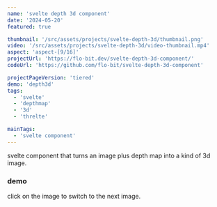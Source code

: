 ```yaml
---
name: 'svelte depth 3d component'
date: '2024-05-20'
featured: true

thumbnail: '/src/assets/projects/svelte-depth-3d/thumbnail.png'
video: '/src/assets/projects/svelte-depth-3d/video-thumbnail.mp4'
aspect: 'aspect-[9/16]'
projectUrl: 'https://flo-bit.dev/svelte-depth-3d-component/'
codeUrl: 'https://github.com/flo-bit/svelte-depth-3d-component'

projectPageVersion: 'tiered'
demo: 'depth3d'
tags:
  - 'svelte'
  - 'depthmap'
  - '3d'
  - 'threlte'

mainTags:
  - 'svelte component'
---
```


<ProjectTiered project={frontmatter}>
  <div slot="demo">
    <Depth3DDemo client:load />
  </div>

svelte component that turns an image plus depth map into a kind of 3d image.

### demo 

click on the image to switch to the next image.
</ProjectTiered>